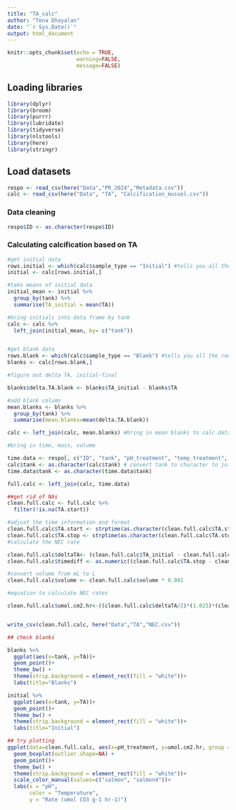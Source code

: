 ```yaml
---
title: "TA_calc"
author: "Tena Dhayalan"
date: "`r Sys.Date()`"
output: html_document
---
```


```r
knitr::opts_chunk$set(echo = TRUE, 
                      warning=FALSE, 
                      message=FALSE)
```

## Loading libraries 
```r
library(dplyr)
library(broom)
library(purrr)
library(lubridate)
library(tidyverse)
library(nlstools)
library(here)
library(stringr)

```

## Load datasets 

```r
respo <- read_csv(here("Data","PR_2024","Metadata.csv"))
calc <- read_csv(here("Data", "TA", "Calcification_mussel.csv"))
```

### Data cleaning
```r
respo$ID <- as.character(respo$ID)
```

### Calculating calcification based on TA 

```r
#get initial data
rows.initial <- which(calc$sample_type == "Initial") #tells you all the rows that you have with initial
initial <- calc[rows.initial,]

#take means of initial data
initial_mean <- initial %>%
  group_by(tank) %>%
  summarise(TA_initial = mean(TA))

#bring initials into data frame by tank
calc <- calc %>%
  left_join(initial_mean, by= c("tank"))


#get blank data
rows.blank <- which(calc$sample_type == "Blank") #tells you all the rows that you have with blank
blanks <- calc[rows.blank,]

#figure out delta TA, initial-final

blanks$delta.TA.blank <- blanks$TA_initial - blanks$TA

#add blank column
mean.blanks <- blanks %>% 
  group_by(tank) %>%
  summarise(mean.blanks=mean(delta.TA.blank)) 

calc <- left_join(calc, mean.blanks) #bring in mean blanks to calc.data

#bring in time, mass, volume

time.data <- respo[, c("ID", "tank", "pH_treatment", "temp_treatment", "volume", "wet_weight", "TA.start", "TA.stop")] 
calc$tank <- as.character(calc$tank) # convert tank to character to join
time.data$tank <- as.character(time.data$tank)

full.calc <- left_join(calc, time.data)

##get rid of NAs
clean.full.calc <- full.calc %>%
  filter(!is.na(TA.start))

#adjust the time information and format
clean.full.calc$TA.start <- strptime(as.character(clean.full.calc$TA.start), "%H:%M:%S")
clean.full.calc$TA.stop <- strptime(as.character(clean.full.calc$TA.stop), "%H:%M:%S")
#calculate the NEC rate

clean.full.calc$deltaTA<- (clean.full.calc$TA_initial - clean.full.calc$TA) - clean.full.calc$mean.blanks
clean.full.calc$timediff <- as.numeric((clean.full.calc$TA.stop - clean.full.calc$TA.start)) 

#convert volume from mL to L
clean.full.calc$volume <- clean.full.calc$volume * 0.001

#equation to calculate NEC rates 

clean.full.calc$umol.cm2.hr<-((clean.full.calc$deltaTA/2)*(1.025)*(clean.full.calc$volume))/((clean.full.calc$wet_weight)*(clean.full.calc$timediff))


write_csv(clean.full.calc, here("Data","TA","NEC.csv"))

## check blanks

blanks %>%
  ggplot(aes(x=tank, y=TA))+
  geom_point()+
  theme_bw() +
  theme(strip.background = element_rect(fill = "white"))+
  labs(title="Blanks")

initial %>%
  ggplot(aes(x=tank, y=TA))+
  geom_point()+
  theme_bw() +
  theme(strip.background = element_rect(fill = "white"))+
  labs(title="Initial")

## try plotting 
ggplot(data=clean.full.calc, aes(x=pH_treatment, y=umol.cm2.hr, group = interaction(pH_treatment, temp_treatment), color=as.factor(temp_treatment)))+
  geom_boxplot(outlier.shape=NA) +
  geom_point()+
  theme_bw() +
  theme(strip.background = element_rect(fill = "white"))+
  scale_color_manual(values=c("salmon", "salmon4"))+
  labs(x = "pH",
       color = "Temperature",
       y = "Rate (umol CO3 g-1 hr-1)")
```
